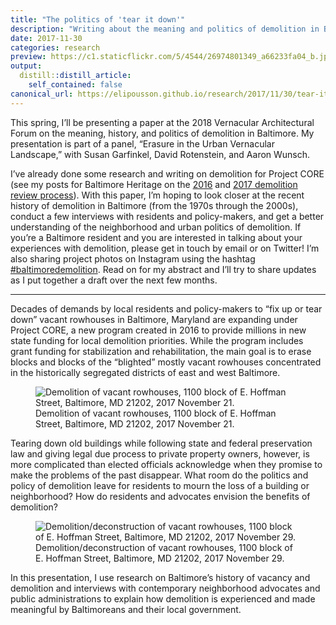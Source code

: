 ```yaml
---
title: "The politics of 'tear it down'"
description: "Writing about the meaning and politics of demolition in Baltimore for the Vernacular Architectural Forum."
date: 2017-11-30
categories: research
preview: https://c1.staticflickr.com/5/4544/26974801349_a66233fa04_b.jpg
output:
  distill::distill_article:
    self_contained: false
canonical_url: https://elipousson.github.io/research/2017/11/30/tear-it-down/
---
```


This spring, I'll be presenting a paper at the 2018 Vernacular Architectural Forum on the meaning, history, and politics of demolition in Baltimore. My presentation is part of a panel, "Erasure in the Urban Vernacular Landscape," with Susan Garfinkel, David Rotenstein, and Aaron Wunsch.

I've already done some research and writing on demolition for Project CORE (see my posts for Baltimore Heritage on the [2016](https://baltimoreheritage.org/preservation/project-core-mean-baltimores-historic-neighborhoods/) and [2017 demolition review process](https://baltimoreheritage.org/preservation/project-core-shares-plan-demolition-149-vacant-buildings-2017/)). With this paper, I'm hoping to look closer at the recent history of demolition in Baltimore (from the 1970s through the 2000s), conduct a few interviews with residents and policy-makers, and get a better understanding of the neighborhood and urban politics of demolition. If you're a Baltimore resident and you are interested in talking about your experiences with demolition, please get in touch by email or on Twitter! I'm also sharing project photos on Instagram using the hashtag [#baltimoredemolition](https://www.instagram.com/explore/tags/baltimoredemolition/). Read on for my abstract and I'll try to share updates as I put together a draft over the next few months.

---

Decades of demands by local residents and policy-makers to "fix up or tear down" vacant rowhouses in Baltimore, Maryland are expanding under Project CORE, a new program created in 2016 to provide millions in new state funding for local demolition priorities. While the program includes grant funding for stabilization and rehabilitation, the main goal is to erase blocks and blocks of the "blighted" mostly vacant rowhouses concentrated in the historically segregated districts of east and west Baltimore.

![Demolition of vacant rowhouses, 1100 block of E. Hoffman Street, Baltimore, MD 21202, 2017 November 21.](https://c1.staticflickr.com/5/4581/37679899205_045ba037a1_b.jpg)

Tearing down old buildings while following state and federal preservation law and giving legal due process to private property owners, however, is more complicated than elected officials acknowledge when they promise to make the problems of the past disappear. What room do the politics and policy of demolition leave for residents to mourn the loss of a building or neighborhood? How do residents and advocates envision the benefits of demolition?

![Demolition/deconstruction of vacant rowhouses, 1100 block of E. Hoffman Street, Baltimore, MD 21202, 2017 November 29.](https://c1.staticflickr.com/5/4544/26974801349_a66233fa04_b.jpg)

In this presentation, I use research on Baltimore's history of vacancy and demolition and interviews with contemporary neighborhood advocates and public administrations to explain how demolition is experienced and made meaningful by Baltimoreans and their local government.
